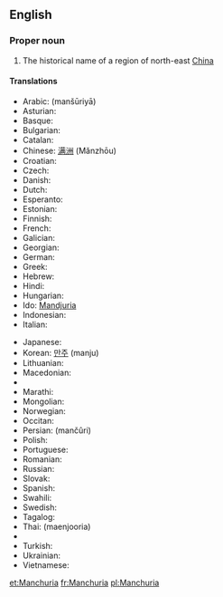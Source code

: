 ==English==
{{wikipedia}}

===Proper noun===
{{en-proper noun}}

# The historical name of a region of north-east [[China]]

====Translations====
{{trans-top|Manchuria}}
* Arabic: {{Arab|[[منشوريا]]}} (manšūriyā) {{f}}
* Asturian: {{t-|ast|Manchuria|f}}
* Basque: {{t|eu|Mantxuria}}
* Bulgarian: {{t|bg|Манджурия|tr=Mandžurija|f}}
* Catalan: {{t|ca|Manxúria|f}}
* Chinese: [[满洲]] (Mǎnzhōu)
* Croatian: {{t|hr|Mandžurija|f}}
* Czech: {{t|cs|Mandžusko|n}}
* Danish: {{t|da|Manchuriet}}
* Dutch: {{t|nl|Mantsjoerije}}
* Esperanto: {{t|eo|Manĉurio}}
* Estonian: {{t|et|Mandžuuria}}
* Finnish: {{t-|fi|Mantšuria}}
* French: {{t|fr|Mandchourie}}
* Galician: {{t|gl|Manchuria|f}}
* Georgian: {{t|ka|მანჯურია|tr=mandžuria}}
* German: {{t|de|Mandschurei|n}}
* Greek: {{t|el|Μαντζουρία|tr=Mandžuría|f}}
* Hebrew: {{t|he|מנצ׳וריה|tr=mančuriyah|f}}
* Hindi: {{t|hi|मंचूरिया}}
* Hungarian: {{t-|hu|Mandzsúria}}
* Ido: [[Mandjuria]]
* Indonesian: {{t|id|Manchuria}}
* Italian: {{t-|it|Manciuria|f}}
{{trans-mid}}
* Japanese: {{t|ja|満州|tr=まんしゅう, manshū}}
* Korean: [[만주]] (manju)
* Lithuanian: {{t|lt|Mandžiūrija}}
* Macedonian: {{t|mk|Манџурија|tr=Mandžurija|f}}
* {{trreq|Manchu}}
* Marathi: {{t|mr|मांचुरिया}}
* Mongolian: {{t|mn|Манж|tr=Manž}}
* Norwegian: {{t|no|Mandsjuria}}
* Occitan: {{t|oc|Manchoria|f}}
* Persian: {{fa-Arab|[[منچوری]]}} (mančûri)
* Polish: {{t|pl|Mandżuria|f}}
* Portuguese: {{t|pt|Manchúria|f}}
* Romanian: {{t|ro|Manciuria|f}}
* Russian: {{t|ru|Маньчжурия|tr=Man’čžúrija|f}}
* Slovak: {{t|sk|Mandžusko|n}}
* Spanish: {{t|es|Manchuria|f}}
* Swahili: {{t|sw|Manchuria}}
* Swedish: {{t|sv|Manchuriet}}
* Tagalog: {{t|tl|Manchuria}}
* Thai: {{Thai|[[แมนจูเรีย]]}} (maenjooria)
* {{trreq|Tibetan}}
* Turkish: {{t|tr|Kuzeydoğu Çin}}
* Ukrainian: {{t|uk|Маньчжурія|f}}
* Vietnamese: {{t|vi|Mãn Châu}}
{{trans-bottom}}

[[et:Manchuria]]
[[fr:Manchuria]]
[[pl:Manchuria]]